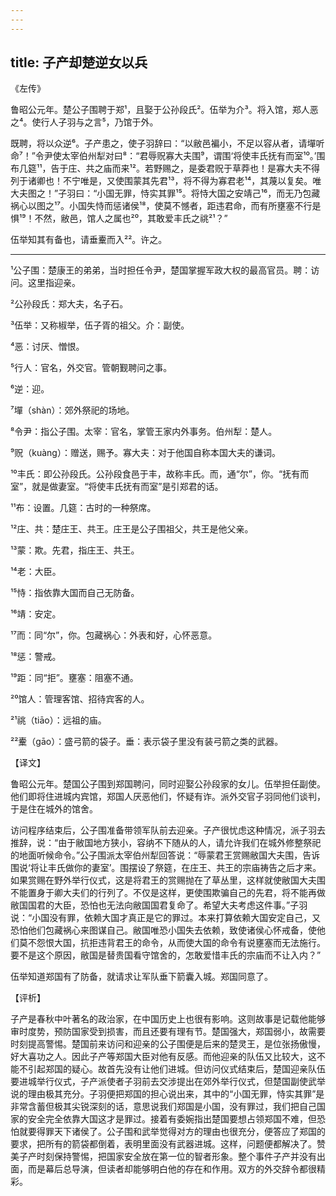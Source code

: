 ```yaml
---
---
---
```

title: 子产却楚逆女以兵
---




《左传》

鲁昭公元年。楚公子围聘于郑¹，且娶于公孙段氏²。伍举为介³。将入馆，郑人恶之⁴。使行人子羽与之言⁵，乃馆于外。

既聘，将以众逆⁶。子产患之，使子羽辞曰：“以敝邑褊小，不足以容从者，请墠听命⁷！”令尹使太宰伯州犁对曰⁸：“君辱贶寡大夫围⁹，谓围‘将使丰氏抚有而室¹⁰。’围布几筵¹¹，告于庄、共之庙而来¹²。若野赐之，是委君贶于草莽也！是寡大夫不得列于诸卿也！不宁唯是，又使围蒙其先君¹³，将不得为寡君老¹⁴，其蔑以复矣。唯大夫图之！”子羽曰：“小国无罪，恃实其罪¹⁵。将恃大国之安靖己¹⁶，而无乃包藏祸心以图之¹⁷。小国失恃而惩诸侯¹⁸，使莫不憾者，距违君命，而有所壅塞不行是惧¹⁹！不然，敝邑，馆人之属也²⁰，其敢爱丰氏之祧²¹？”

伍举知其有备也，请垂櫜而入²²。许之。



***



¹公子围：楚康王的弟弟，当时担任令尹，楚国掌握军政大权的最高官员。聘：访问。这里指迎亲。

²公孙段氏：郑大夫，名子石。

³伍举：又称椒举，伍子胥的祖父。介：副使。

⁴恶：讨厌、憎恨。

⁵行人：官名，外交官。管朝觐聘问之事。

⁶逆：迎。

⁷墠（shàn）：郊外祭祀的场地。

⁸令尹：指公子围。太宰：官名，掌管王家内外事务。伯州犁：楚人。

⁹贶（kuàng）：赠送，赐予。寡大夫：对于他国自称本国大夫的谦词。

¹⁰丰氏：即公孙段氏。公孙段食邑于丰，故称丰氏。而，通“尔”，你。“抚有而室”，就是做妻室。“将使丰氏抚有而室”是引郑君的话。

¹¹布：设置。几筵：古时的一种祭席。

¹²庄、共：楚庄王、共王。庄王是公子围祖父，共王是他父亲。

¹³蒙：欺。先君，指庄王、共王。

¹⁴老：大臣。

¹⁵恃：指依靠大国而自己无防备。

¹⁶靖：安定。

¹⁷而：同“尔”，你。包藏祸心：外表和好，心怀恶意。

¹⁸惩：警戒。

¹⁹距：同“拒”。壅塞：阻塞不通。

²⁰馆人：管理客馆、招待宾客的人。

²¹祧（tiāo）：远祖的庙。

²²櫜（gāo）：盛弓箭的袋子。垂：表示袋子里没有装弓箭之类的武器。

【译文】

鲁昭公元年。楚国公子围到郑国聘问，同时迎娶公孙段家的女儿。伍举担任副使。他们即将住进城内宾馆，郑国人厌恶他们，怀疑有诈。派外交官子羽同他们谈判，于是住在城外的馆舍。

访问程序结束后，公子围准备带领军队前去迎亲。子产很忧虑这种情况，派子羽去推辞，说：“由于敝国地方狭小，容纳不下随从的人，请允许我们在城外修整祭祀的地面听候命令。”公子围派太宰伯州犁回答说：“辱蒙君王赏赐敝国大夫围，告诉围说‘将让丰氏做你的妻室’。围摆设了祭筵，在庄王、共王的宗庙祷告之后才来。如果赏赐在野外举行仪式，这是将君王的赏赐抛在了草丛里，这样就使敝国大夫围不能置身于卿大夫们的行列了。不仅是这样，更使围欺骗自己的先君，将不能再做敝国国君的大臣，恐怕也无法向敝国国君复命了。希望大夫考虑这件事。”子羽说：“小国没有罪，依赖大国才真正是它的罪过。本来打算依赖大国安定自己，又恐怕他们包藏祸心来图谋自己。敝国唯恐小国失去依赖，致使诸侯心怀戒备，使他们莫不怨恨大国，抗拒违背君王的命令，从而使大国的命令有说壅塞而无法施行。要不是这个原因，敝国是替贵国看守馆舍的，怎敢爱惜丰氏的宗庙而不让入内？”

伍举知道郑国有了防备，就请求让军队垂下箭囊入城。郑国同意了。

【评析】

子产是春秋中叶著名的政治家，在中国历史上也很有影响。这则故事是记载他能够审时度势，预防国家受到损害，而且还要有理有节。楚国强大，郑国弱小，故需要时刻提高警惕。楚国前来访问和迎亲的公子围便是后来的楚灵王，是位张扬傲慢，好大喜功之人。因此子产等郑国大臣对他有反感。而他迎亲的队伍又比较大，这不能不引起郑国的疑心。故首先没有让他们进城。但访问仪式结束后，楚国迎亲队伍要进城举行仪式，子产派使者子羽前去交涉提出在郊外举行仪式，但楚国副使武举说的理由极其充分。子羽便把郑国的担心说出来，其中的“小国无罪，恃实其罪”是非常含蓄但极其尖锐深刻的话，意思说我们郑国是小国，没有罪过，我们把自己国家的安全完全依靠大国这才是罪过。接着有委婉指出楚国要想占领郑国不难，但恐怕就要得罪天下诸侯了。公子围和武举觉得对方的理由也很充分，便答应了郑国的要求，把所有的箭袋都倒着，表明里面没有武器进城。这样，问题便都解决了。赞美子产时刻保持警惕，把国家安全放在第一位的智者形象。整个事件子产并没有出面，而是幕后总导演，但读者却能够明白他的存在和作用。双方的外交辞令都很精彩。